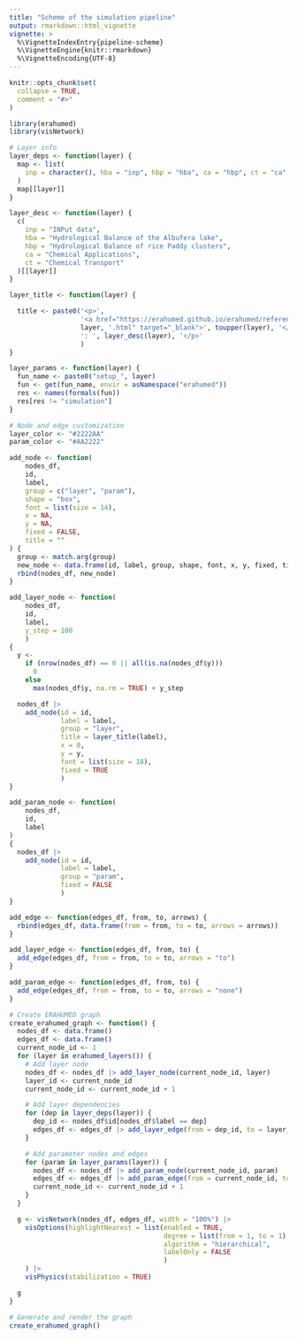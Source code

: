 ```yaml
---
title: "Scheme of the simulation pipeline"
output: rmarkdown::html_vignette
vignette: >
  %\VignetteIndexEntry{pipeline-scheme}
  %\VignetteEngine{knitr::rmarkdown}
  %\VignetteEncoding{UTF-8}
---
```


```r
knitr::opts_chunk$set(
  collapse = TRUE,
  comment = "#>"
)
```

```r
library(erahumed)
library(visNetwork)

# Layer info
layer_deps <- function(layer) {
  map <- list(
    inp = character(), hba = "inp", hbp = "hba", ca = "hbp", ct = "ca"
  )
  map[[layer]]
}

layer_desc <- function(layer) {
  c(
    inp = "INPut data",
    hba = "Hydrological Balance of the Albufera lake",
    hbp = "Hydrological Balance of rice Paddy clusters",
    ca = "Chemical Applications",
    ct = "Chemical Transport"
  )[[layer]]
}

layer_title <- function(layer) {

  title <- paste0('<p>',
                  '<a href="https://erahumed.github.io/erahumed/reference/',
                  layer, '.html" target="_blank">', toupper(layer), '</a>',
                  ': ', layer_desc(layer), '</p>'
                  )
}

layer_params <- function(layer) {
  fun_name <- paste0("setup_", layer)
  fun <- get(fun_name, envir = asNamespace("erahumed"))
  res <- names(formals(fun))
  res[res != "simulation"]
}

# Node and edge customization
layer_color <- "#2222AA"
param_color <- "#AA2222"

add_node <- function(
    nodes_df,
    id,
    label,
    group = c("layer", "param"),
    shape = "box",
    font = list(size = 14),
    x = NA,
    y = NA,
    fixed = FALSE,
    title = ""
) {
  group <- match.arg(group)
  new_node <- data.frame(id, label, group, shape, font, x, y, fixed, title)
  rbind(nodes_df, new_node)
}

add_layer_node <- function(
    nodes_df,
    id,
    label,
    y_step = 100
    )
{
  y <-
    if (nrow(nodes_df) == 0 || all(is.na(nodes_df$y)))
      0
    else
      max(nodes_df$y, na.rm = TRUE) + y_step

  nodes_df |>
    add_node(id = id,
             label = label,
             group = "layer",
             title = layer_title(label),
             x = 0,
             y = y,
             font = list(size = 18),
             fixed = TRUE
             )
}

add_param_node <- function(
    nodes_df,
    id,
    label
)
{
  nodes_df |>
    add_node(id = id,
             label = label,
             group = "param",
             fixed = FALSE
             )
}

add_edge <- function(edges_df, from, to, arrows) {
  rbind(edges_df, data.frame(from = from, to = to, arrows = arrows))
}

add_layer_edge <- function(edges_df, from, to) {
  add_edge(edges_df, from = from, to = to, arrows = "to")
}

add_param_edge <- function(edges_df, from, to) {
  add_edge(edges_df, from = from, to = to, arrows = "none")
}

# Create ERAHUMED graph
create_erahumed_graph <- function() {
  nodes_df <- data.frame()
  edges_df <- data.frame()
  current_node_id <- 1
  for (layer in erahumed_layers()) {
    # Add layer node
    nodes_df <- nodes_df |> add_layer_node(current_node_id, layer)
    layer_id <- current_node_id
    current_node_id <- current_node_id + 1

    # Add layer dependencies
    for (dep in layer_deps(layer)) {
      dep_id <- nodes_df$id[nodes_df$label == dep]
      edges_df <- edges_df |> add_layer_edge(from = dep_id, to = layer_id)
    }

    # Add parameter nodes and edges
    for (param in layer_params(layer)) {
      nodes_df <- nodes_df |> add_param_node(current_node_id, param)
      edges_df <- edges_df |> add_param_edge(from = current_node_id, to = layer_id)
      current_node_id <- current_node_id + 1
    }
  }

  g <- visNetwork(nodes_df, edges_df, width = "100%") |>
    visOptions(highlightNearest = list(enabled = TRUE,
                                       degree = list(from = 1, to = 1),
                                       algorithm = "hierarchical",
                                       labelOnly = FALSE
                                       )
    ) |>
    visPhysics(stabilization = TRUE)

  g
}

# Generate and render the graph
create_erahumed_graph()
```
